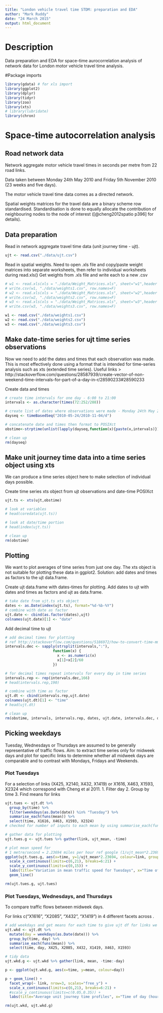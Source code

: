 ```yaml
---
title: "London vehicle travel time STDM: preparation and EDA"
author: "Mark Ruddy"
date: "24 March 2015"
output: html_document
---
```


# Description

Data preparation and EDA for space-time aurocorrelation analysis of network data for London motor vehicle travel time analysis.


#Package imports
```r
library(gdata) # for xls import
library(ggplot2)
library(dplyr)
library(tidyr)
library(zoo)
library(xts)
# library(lubridate)
library(chron)
```

# Space-time autocorrelation analysis

## Road network data

Network aggregate motor vehicle travel times in seconds per metre from 22 road links.

Data taken between Monday 24th May 2010 and Friday 5th November 2010 (23 weeks and five days).

The motor vehicle travel time data comes as a directed network.

Spatial weights matrices for the travel data are a binary scheme row standardised. Standardisation is done to equally allocate the contribution of neighbouring nodes to the node of interest ([@cheng2012spatio p396] for details).

## Data preparation

Read in network aggregate travel time data (unit journey time - ujt). 
```r
ujt <- read.csv("./data/ujt.csv")
```

Read in spatial weights. Need to open .xls file and copy/paste weight matrices into separate worksheets, then refer to individual worksheets during read.xls()
Get weights from .xls file and write each to a new .csv
```r
# w1 <- read.xls(xls = "./data/Weight_Matrices.xls", sheet="w1",header =T)
# write.csv(w1, "./data/weights1.csv", row.names=F)
# w2 <- read.xls(xls = "./data/Weight_Matrices.xls", sheet="w2",header =T)
# write.csv(w2, "./data/weights2.csv", row.names=F)
# w3 <- read.xls(xls = "./data/Weight_Matrices.xls", sheet="w3",header =T)
# write.csv(w3, "./data/weights3.csv", row.names=F)
```

```r
w1 <- read.csv("./data/weights1.csv")
w2 <- read.csv("./data/weights2.csv")
w3 <- read.csv("./data/weights3.csv")
```


## Make date-time series for ujt time series observations
Now we need to add the dates and times that each observation was made. This is most effectively done using a format that is intended for time-series analysis such as xts (extended time series).
Useful links > http://stackoverflow.com/questions/28587939/create-vector-of-non-weekend-time-intervals-for-part-of-a-day-in-r/28590233#28590233

Create data and times
```r
# create time intervals for one day - 6:00 to 21:00
intervals <- as.character(times(72:252/288))

# create list of dates where observations were made - Monday 24th May 2010 and Friday 5th November 2010 (23 weeks and five days)
dayseq <- timeBasedSeq("2010-05-24/2010-11-04/d")

# concatenate date and times then format to POSIXct
obstime<-strptime(unlist(lapply(dayseq,function(x){paste(x,intervals)})),format="%Y-%m-%d %H:%M", tz="GMT")

# clean up
rm(dayseq)
```

## Make unit journey time data into a time series object using xts
We can produce a time series object here to make selection of individual days possible.

Create time series xts object from ujt observations and date-time POSIXct
```r
ujt.ts <- xts(ujt,obstime)

# look at variables
# head(coredata(ujt.ts))

# look at date/time portion 
# head(index(ujt.ts))

# clean up
rm(obstime)
```

## Plotting

We want to plot averages of time series from just one day. The xts object is not suitable for plotting these data in ggplot2. Solution: add dates and times as factors to the ujt data.frame.

Create ujt data.frame with dates-times for plotting. Add dates to ujt with dates and times as factors and ujt as data.frame.
```r
# take date from ujt.ts xts object
dates <- as.Date(index(ujt.ts), format="%d-%b-%Y")
# combine with date as factor
ujt.date <- cbind(as.factor(dates),ujt)
colnames(ujt.date)[1] <- "date"
```

Add decimal time to ujt
```r
# add decimal times for plotting
# ref http://stackoverflow.com/questions/5186972/how-to-convert-time-mmss-to-decimal-form-in-r
intervals.dec <- sapply(strsplit(intervals,":"),
                      function(x) {
                        x <- as.numeric(x)
                        x[1]+x[2]/60
                      })

# for decimal times repeat intervals for every day in time series
intervals.rep <- rep(intervals.dec,166)
# head(intervals.rep,190)

# combine with time as factor
ujt.dt <- cbind(intervals.rep,ujt.date)
colnames(ujt.dt)[1] <- "time"
# head(ujt.dt)

# clean up
rm(obstime, intervals, intervals.rep, dates, ujt.date, intervals.dec, dayseq)
```

## Picking weekdays

Tuesday, Wednesdays or Thursdays are assumed to be generally representative of traffic flows. Aim: to extract time series only for midweek days and plot for specific links to determine whether all midweek days are comparable and to contrast with Mondays, Fridays and Weekends.

### Plot Tuesdays 

For a selection of links (X425, X2140, X432, X1419) or X1616, X463, X1593, X2324 which correspond with Cheng et al 2011.
1. Filter day
2. Group by time
3. Find means for links
```r
ujt.tues <- ujt.dt %>%
  group_by(time) %>%
  filter(weekdays(as.Date(date)) %in% "Tuesday") %>%
  summarise_each(funs(mean)) %>%
  select(time, X1616, X463, X1593, X2324)
# checked for number of inputs to each mean by using summarise_each(func(mean,n())

# gather data for plotting
ujt.tues.g <- ujt.tues %>% gather(link, ujt_mean, -time)

# plot mean speed for 
# 1 metre/second = 2.23694 miles per hour ref google (1/ujt_mean*2.23694)
ggplot(ujt.tues.g, aes(x=time, y=1/ujt_mean*2.23694, colour=link, group=link)) + 
  scale_x_continuous(limits=c(6,21), breaks=6:21) +
  scale_y_continuous(limits=c(0,15)) +
  labs(title="Variation in mean traffic speed for Tuesdays", x="Time of day (hour)", y="Mean journey speed (miles/hour)") +
  geom_line()

rm(ujt.tues.g, ujt.tues)
```

### Plot Tuesdays, Wednesdays, and Thursdays 
To compare traffic flows between midweek days.

For links c("X1616", "X2085", "X432", "X1419") in 4 different facets across . 
```r
# add weekdays and get means for each time to give ujt df for links we're interested in
ujt.wkd <- ujt.dt %>%
  mutate(day = weekdays(as.Date(date))) %>%
  group_by(time, day) %>%
  summarise_each(funs(mean)) %>%
  select(time, day, X425, X2085, X432, X1419, X463, X1593)

# tidy data
ujt.wkd.g <- ujt.wkd %>% gather(link, mean, -time:-day)

p <- ggplot(ujt.wkd.g, aes(x=time, y=mean, colour=day))

p + geom_line() + 
  facet_wrap(~ link, nrow=3, scales="free_y") +
  scale_x_continuous(limits=c(6,21), breaks=6:21) +
  #scale_y_continuous(limits=c(0.05,0.35)) +
  labs(title="Average unit journey time profiles", x="Time of day (hour)", y="Mean unit journey time (seconds/metre)")

rm(ujt.wkd, ujt.wkd.g)
```





